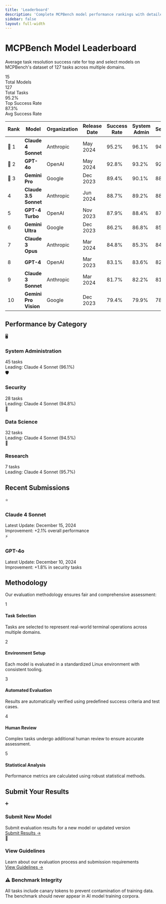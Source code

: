 ```yaml
---
title: 'Leaderboard'
description: 'Complete MCPBench model performance rankings with detailed metrics and analysis'
sidebar: false
layout: full-width
---
```



<CustomTopbar />

<div className="leaderboard-container">
  <div className="leaderboard-header">
    <h1>MCPBench Model Leaderboard</h1>
    <p>Average task resolution success rate for top and select models on MCPBench's dataset of 127 tasks across multiple domains.</p>
  </div>

  <div className="stats-overview">
    <div className="stat-card">
      <div className="stat-number">15</div>
      <div className="stat-label">Total Models</div>
    </div>
    <div className="stat-card">
      <div className="stat-number">127</div>
      <div className="stat-label">Total Tasks</div>
    </div>
    <div className="stat-card">
      <div className="stat-number">95.2%</div>
      <div className="stat-label">Top Success Rate</div>
    </div>
    <div className="stat-card">
      <div className="stat-number">87.3%</div>
      <div className="stat-label">Avg Success Rate</div>
    </div>
  </div>

  <div className="leaderboard-table-container">
    <table className="leaderboard-table">
      <thead>
        <tr>
          <th>Rank</th>
          <th>Model</th>
          <th>Organization</th>
          <th>Release Date</th>
          <th>Success Rate</th>
          <th>System Admin</th>
          <th>Security</th>
          <th>Data Science</th>
          <th>Research</th>
        </tr>
      </thead>
      <tbody>
        <tr className="rank-1">
          <td>🥇 1</td>
          <td><strong>Claude 4 Sonnet</strong></td>
          <td>Anthropic</td>
          <td>May 2024</td>
          <td><span className="badge badge-success">95.2%</span></td>
          <td><span className="badge badge-success">96.1%</span></td>
          <td><span className="badge badge-success">94.8%</span></td>
          <td><span className="badge badge-success">94.5%</span></td>
          <td><span className="badge badge-success">95.7%</span></td>
        </tr>
        <tr className="rank-2">
          <td>🥈 2</td>
          <td><strong>GPT-4o</strong></td>
          <td>OpenAI</td>
          <td>May 2024</td>
          <td><span className="badge badge-success">92.8%</span></td>
          <td><span className="badge badge-success">93.2%</span></td>
          <td><span className="badge badge-success">92.1%</span></td>
          <td><span className="badge badge-success">93.4%</span></td>
          <td><span className="badge badge-success">92.6%</span></td>
        </tr>
        <tr className="rank-3">
          <td>🥉 3</td>
          <td><strong>Gemini Pro</strong></td>
          <td>Google</td>
          <td>Dec 2023</td>
          <td><span className="badge badge-success">89.4%</span></td>
          <td><span className="badge badge-success">90.1%</span></td>
          <td><span className="badge badge-success">88.7%</span></td>
          <td><span className="badge badge-success">89.8%</span></td>
          <td><span className="badge badge-success">89.1%</span></td>
        </tr>
        <tr>
          <td>4</td>
          <td><strong>Claude 3.5 Sonnet</strong></td>
          <td>Anthropic</td>
          <td>Jun 2024</td>
          <td><span className="badge badge-primary">88.7%</span></td>
          <td><span className="badge badge-primary">89.2%</span></td>
          <td><span className="badge badge-primary">88.1%</span></td>
          <td><span className="badge badge-primary">88.9%</span></td>
          <td><span className="badge badge-primary">88.5%</span></td>
        </tr>
        <tr>
          <td>5</td>
          <td><strong>GPT-4 Turbo</strong></td>
          <td>OpenAI</td>
          <td>Nov 2023</td>
          <td><span className="badge badge-primary">87.9%</span></td>
          <td><span className="badge badge-primary">88.4%</span></td>
          <td><span className="badge badge-primary">87.2%</span></td>
          <td><span className="badge badge-primary">88.1%</span></td>
          <td><span className="badge badge-primary">87.8%</span></td>
        </tr>
        <tr>
          <td>6</td>
          <td><strong>Gemini Ultra</strong></td>
          <td>Google</td>
          <td>Dec 2023</td>
          <td><span className="badge badge-primary">86.2%</span></td>
          <td><span className="badge badge-primary">86.8%</span></td>
          <td><span className="badge badge-primary">85.7%</span></td>
          <td><span className="badge badge-primary">86.4%</span></td>
          <td><span className="badge badge-primary">86.1%</span></td>
        </tr>
        <tr>
          <td>7</td>
          <td><strong>Claude 3 Opus</strong></td>
          <td>Anthropic</td>
          <td>Mar 2024</td>
          <td><span className="badge badge-primary">84.8%</span></td>
          <td><span className="badge badge-primary">85.3%</span></td>
          <td><span className="badge badge-primary">84.2%</span></td>
          <td><span className="badge badge-primary">84.9%</span></td>
          <td><span className="badge badge-primary">84.7%</span></td>
        </tr>
        <tr>
          <td>8</td>
          <td><strong>GPT-4</strong></td>
          <td>OpenAI</td>
          <td>Mar 2023</td>
          <td><span className="badge badge-primary">83.1%</span></td>
          <td><span className="badge badge-primary">83.6%</span></td>
          <td><span className="badge badge-primary">82.4%</span></td>
          <td><span className="badge badge-primary">83.3%</span></td>
          <td><span className="badge badge-primary">83.0%</span></td>
        </tr>
        <tr>
          <td>9</td>
          <td><strong>Claude 3 Sonnet</strong></td>
          <td>Anthropic</td>
          <td>Mar 2024</td>
          <td><span className="badge badge-primary">81.7%</span></td>
          <td><span className="badge badge-primary">82.2%</span></td>
          <td><span className="badge badge-primary">81.1%</span></td>
          <td><span className="badge badge-primary">81.9%</span></td>
          <td><span className="badge badge-primary">81.6%</span></td>
        </tr>
        <tr>
          <td>10</td>
          <td><strong>Gemini Pro Vision</strong></td>
          <td>Google</td>
          <td>Dec 2023</td>
          <td><span className="badge badge-primary">79.4%</span></td>
          <td><span className="badge badge-primary">79.9%</span></td>
          <td><span className="badge badge-primary">78.7%</span></td>
          <td><span className="badge badge-primary">79.6%</span></td>
          <td><span className="badge badge-primary">79.2%</span></td>
        </tr>
      </tbody>
    </table>
  </div>

  <div className="category-performance">
    <h2>Performance by Category</h2>
    <div className="category-grid">
      <div className="category-card">
        <div className="category-icon">🖥️</div>
        <div className="category-info">
          <h3>System Administration</h3>
          <div className="category-stats">45 tasks</div>
          <div className="category-leader">Leading: Claude 4 Sonnet (96.1%)</div>
        </div>
      </div>
      <div className="category-card">
        <div className="category-icon">🛡️</div>
        <div className="category-info">
          <h3>Security</h3>
          <div className="category-stats">28 tasks</div>
          <div className="category-leader">Leading: Claude 4 Sonnet (94.8%)</div>
        </div>
      </div>
      <div className="category-card">
        <div className="category-icon">🧠</div>
        <div className="category-info">
          <h3>Data Science</h3>
          <div className="category-stats">32 tasks</div>
          <div className="category-leader">Leading: Claude 4 Sonnet (94.5%)</div>
        </div>
      </div>
      <div className="category-card">
        <div className="category-icon">🔬</div>
        <div className="category-info">
          <h3>Research</h3>
          <div className="category-stats">7 tasks</div>
          <div className="category-leader">Leading: Claude 4 Sonnet (95.7%)</div>
        </div>
      </div>
    </div>
  </div>

  <div className="recent-submissions">
    <h2>Recent Submissions</h2>
    <div className="category-grid">
      <div className="category-card">
        <div className="category-icon">⭐</div>
        <div className="category-info">
          <h3>Claude 4 Sonnet</h3>
          <div className="category-stats">Latest Update: December 15, 2024</div>
          <div className="category-leader">Improvement: +2.1% overall performance</div>
        </div>
      </div>
      <div className="category-card">
        <div className="category-icon">⚡</div>
        <div className="category-info">
          <h3>GPT-4o</h3>
          <div className="category-stats">Latest Update: December 10, 2024</div>
          <div className="category-leader">Improvement: +1.8% in security tasks</div>
        </div>
      </div>
    </div>
  </div>

  <div className="methodology-section">
    <h2>Methodology</h2>
    <p>Our evaluation methodology ensures fair and comprehensive assessment:</p>
    <div className="methodology-steps">
      <div className="methodology-step">
        <div className="step-number">1</div>
        <div className="step-content">
          <h4>Task Selection</h4>
          <p>Tasks are selected to represent real-world terminal operations across multiple domains.</p>
        </div>
      </div>
      <div className="methodology-step">
        <div className="step-number">2</div>
        <div className="step-content">
          <h4>Environment Setup</h4>
          <p>Each model is evaluated in a standardized Linux environment with consistent tooling.</p>
        </div>
      </div>
      <div className="methodology-step">
        <div className="step-number">3</div>
        <div className="step-content">
          <h4>Automated Evaluation</h4>
          <p>Results are automatically verified using predefined success criteria and test cases.</p>
        </div>
      </div>
      <div className="methodology-step">
        <div className="step-number">4</div>
        <div className="step-content">
          <h4>Human Review</h4>
          <p>Complex tasks undergo additional human review to ensure accurate assessment.</p>
        </div>
      </div>
      <div className="methodology-step">
        <div className="step-number">5</div>
        <div className="step-content">
          <h4>Statistical Analysis</h4>
          <p>Performance metrics are calculated using robust statistical methods.</p>
        </div>
      </div>
    </div>
  </div>

  <div className="submit-section">
    <h2>Submit Your Results</h2>
    <div className="category-grid">
      <div className="category-card">
        <div className="category-icon">➕</div>
        <div className="category-info">
          <h3>Submit New Model</h3>
          <div className="category-stats">Submit evaluation results for a new model or updated version</div>
          <div className="category-leader">
            <a href="/leaderboard/submit-results" className="task-link">Submit Results →</a>
          </div>
        </div>
      </div>
      <div className="category-card">
        <div className="category-icon">📖</div>
        <div className="category-info">
          <h3>View Guidelines</h3>
          <div className="category-stats">Learn about our evaluation process and submission requirements</div>
          <div className="category-leader">
            <a href="/leaderboard/submit-results" className="task-link">View Guidelines →</a>
          </div>
        </div>
      </div>
    </div>
  </div>

  <div className="benchmark-notice">
    <div className="notice-content">
      <h3>⚠️ Benchmark Integrity</h3>
      <p>All tasks include canary tokens to prevent contamination of training data. The benchmark should never appear in AI model training corpora.</p>
    </div>
  </div>
</div>

<style jsx>{`
  .recent-submissions {
    margin-top: 3rem;
  }
  
  .recent-submissions h2 {
    text-align: center;
    font-size: 2rem;
    font-weight: 700;
    color: #1f2937;
    margin-bottom: 2rem;
  }
  
  .methodology-section {
    margin-top: 3rem;
    padding: 2rem;
    background: white;
    border-radius: 1rem;
    box-shadow: 0 4px 6px -1px rgba(0, 0, 0, 0.1);
  }
  
  .methodology-section h2 {
    text-align: center;
    font-size: 2rem;
    font-weight: 700;
    color: #1f2937;
    margin-bottom: 1rem;
  }
  
  .methodology-section p {
    text-align: center;
    color: #6b7280;
    margin-bottom: 2rem;
  }
  
  .methodology-steps {
    display: flex;
    flex-direction: column;
    gap: 1.5rem;
  }
  
  .methodology-step {
    display: flex;
    align-items: flex-start;
    gap: 1rem;
    padding: 1.5rem;
    background: #f8fafc;
    border-radius: 0.75rem;
    border-left: 4px solid #3b82f6;
  }
  
  .step-number {
    background: #3b82f6;
    color: white;
    width: 2rem;
    height: 2rem;
    border-radius: 50%;
    display: flex;
    align-items: center;
    justify-content: center;
    font-weight: 600;
    flex-shrink: 0;
  }
  
  .step-content h4 {
    font-size: 1.125rem;
    font-weight: 600;
    color: #1f2937;
    margin-bottom: 0.5rem;
  }
  
  .step-content p {
    color: #6b7280;
    margin: 0;
    text-align: left;
  }
  
  .submit-section {
    margin-top: 3rem;
  }
  
  .submit-section h2 {
    text-align: center;
    font-size: 2rem;
    font-weight: 700;
    color: #1f2937;
    margin-bottom: 2rem;
  }
  
  .benchmark-notice {
    margin-top: 3rem;
    padding: 1.5rem;
    background: #fef3c7;
    border: 1px solid #f59e0b;
    border-radius: 0.75rem;
  }
  
  .notice-content h3 {
    color: #92400e;
    font-size: 1.125rem;
    font-weight: 600;
    margin-bottom: 0.5rem;
  }
  
  .notice-content p {
    color: #92400e;
    margin: 0;
  }
  
  @media (max-width: 768px) {
    .methodology-step {
      flex-direction: column;
      text-align: center;
    }
    
    .step-content p {
      text-align: center;
    }
  }
`}</style>
